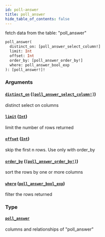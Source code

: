 ```yaml
---
id: poll-answer
title: poll_answer
hide_table_of_contents: false
---
```


fetch data from the table: "poll_answer"

```graphql
poll_answer(
  distinct_on: [poll_answer_select_column!]
  limit: Int
  offset: Int
  order_by: [poll_answer_order_by!]
  where: poll_answer_bool_exp
): [poll_answer!]!
```

### Arguments

#### [`distinct_on`](#) ([`[poll_answer_select_column!]`](../enums/poll-answer-select-column))

distinct select on columns

#### [`limit`](#) ([`Int`](../scalars/int))

limit the number of rows returned

#### [`offset`](#) ([`Int`](../scalars/int))

skip the first n rows. Use only with order_by

#### [`order_by`](#) ([`[poll_answer_order_by!]`](../inputs/poll-answer-order-by))

sort the rows by one or more columns

#### [`where`](#) ([`poll_answer_bool_exp`](../inputs/poll-answer-bool-exp))

filter the rows returned

### Type

#### [`poll_answer`](../objects/poll-answer)

columns and relationships of "poll_answer"
